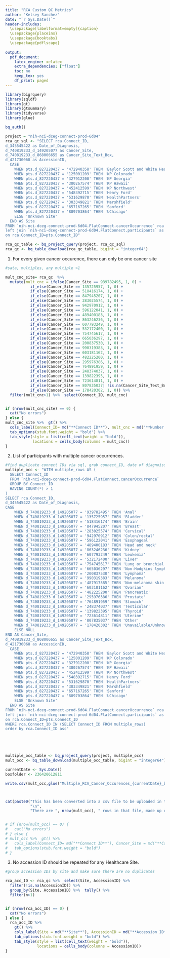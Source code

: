 ```yaml
---
title: "RCA Custom QC Metrics"
author: "Kelsey Sanchez"
date: "`r Sys.Date()`"
header-includes: 
  \usepackage[labelformat=empty]{caption} 
  \usepackage{placeins} 
  \usepackage{booktabs}
  \usepackage{pdflscape}
  
output:
  pdf_document:
    latex_engine: xelatex
    extra_dependencies: ["float"]
    toc: no
    keep_tex: yes
    df_print: paged
---
```


```r

library(bigrquery)
library(sqldf)
library(gt)
library(gtsummary)
library(tidyverse)
library(glue)

bq_auth()

```


```r

project = "nih-nci-dceg-connect-prod-6d04"
rca_qc_sql <- "SELECT rca.Connect_ID, 
d_345545422 as Date_of_Diagnosis,
d_740819233_d_149205077 as Cancer_Site,
d_740819233_d_868006655 as Cancer_Site_Text_Box,
d_421730068 as AccessionID,
  CASE 
    WHEN pts.d_827220437 = '472940358' THEN 'Baylor Scott and White Health'
    WHEN pts.d_827220437 = '125001209' THEN 'KP Colorado'
    WHEN pts.d_827220437 = '327912200' THEN 'KP Georgia'
    WHEN pts.d_827220437 = '300267574' THEN 'KP Hawaii'
    WHEN pts.d_827220437 = '452412599' THEN 'KP Northwest'
    WHEN pts.d_827220437 = '548392715' THEN 'Henry Ford'
    WHEN pts.d_827220437 = '531629870' THEN 'HealthPartners'
    WHEN pts.d_827220437 = '303349821' THEN 'Marshfield'
    WHEN pts.d_827220437 = '657167265' THEN 'Sanford'
    WHEN pts.d_827220437 = '809703864' THEN 'UChicago'
    ELSE 'Unknown Site'
  END AS Site
FROM `nih-nci-dceg-connect-prod-6d04.FlatConnect.cancerOccurrence` rca
left join `nih-nci-dceg-connect-prod-6d04.FlatConnect.participants` as pts
on rca.Connect_ID=pts.Connect_ID"

rca_qc_table <- bq_project_query(project, rca_qc_sql)
rca_qc <- bq_table_download(rca_qc_table, bigint = "integer64")

```



1. For every given cancer occurence, there can only be one cancer site
```r
#sata, multiples, any multiple >1

mult_cnc_site= rca_qc  %>%  
  mutate(mult_cnc = ifelse(Cancer_Site == 939782495, 1, 0) +
           if_else(Cancer_Site == 135725957, 1, 0) +
           if_else(Cancer_Site == 518416174, 1, 0) +
           if_else(Cancer_Site == 847945207, 1, 0) +
           if_else(Cancer_Site == 283025574, 1, 0) +
           if_else(Cancer_Site == 942970912, 1, 0) +
           if_else(Cancer_Site == 596122041, 1, 0) +
           if_else(Cancer_Site == 489400183, 1, 0) +
           if_else(Cancer_Site == 863246236, 1, 0) +
           if_else(Cancer_Site == 607793249, 1, 0) +
           if_else(Cancer_Site == 532172400, 1, 0) +
           if_else(Cancer_Site == 754745617, 1, 0) +
           if_else(Cancer_Site == 665036297, 1, 0) +
           if_else(Cancer_Site == 200837530, 1, 0) +
           if_else(Cancer_Site == 990319383, 1, 0) +
           if_else(Cancer_Site == 603181162, 1, 0) +
           if_else(Cancer_Site == 482225200, 1, 0) +
           if_else(Cancer_Site == 295976386, 1, 0) +
           if_else(Cancer_Site == 764891959, 1, 0) +
           if_else(Cancer_Site == 248374037, 1, 0) +
           if_else(Cancer_Site == 139822395, 1, 0) +
           if_else(Cancer_Site == 723614811, 1, 0) +
           if_else(Cancer_Site == 807835037| !is.na(Cancer_Site_Text_Box), 1, 0) +
           if_else(Cancer_Site == 178420302, 1, 0)) %>% 
  filter(mult_cnc>1) %>%  select(Connect_ID, mult_cnc)


if (nrow(mult_cnc_site) == 0) {
  cat("No errors")
} else {
mult_cnc_site %>%  gt() %>%  
  cols_label(Connect_ID= md("**Connect ID**"), mult_cnc = md("**Number of Cancer Occurences**")) %>% 
  tab_options(stub.font.weight = "bold") %>%
  tab_style(style = list(cell_text(weight = "bold")),
            locations = cells_body(columns = mult_cnc))
}

```

2. List of participants with multiple cancer occurrences.
```r
#find duplicate connect IDs via sql, grab connect_ID, date of diagnoiss, cancer site, accession ID, and site
multiple_occ <- "WITH multiple_rows AS (
  SELECT Connect_ID
  FROM `nih-nci-dceg-connect-prod-6d04.FlatConnect.cancerOccurrence`
  GROUP BY Connect_ID
  HAVING COUNT(*) > 1
)
SELECT rca.Connect_ID, 
d_345545422 as Date_of_Diagnosis,
CASE
    WHEN d_740819233_d_149205077 = '939782495' THEN 'Anal'
    WHEN d_740819233_d_149205077 = '135725957' THEN 'Bladder'
    WHEN d_740819233_d_149205077 = '518416174' THEN 'Brain'
    WHEN d_740819233_d_149205077 = '847945207' THEN 'Breast'
    WHEN d_740819233_d_149205077 = '283025574' THEN 'Cervical'
    WHEN d_740819233_d_149205077 = '942970912' THEN 'Colon/rectal'
    WHEN d_740819233_d_149205077 = '596122041' THEN 'Esophageal'
    WHEN d_740819233_d_149205077 = '489400183' THEN 'Head and neck'
    WHEN d_740819233_d_149205077 = '863246236' THEN 'Kidney'
    WHEN d_740819233_d_149205077 = '607793249' THEN 'Leukemia'
    WHEN d_740819233_d_149205077 = '532172400' THEN 'Liver'
    WHEN d_740819233_d_149205077 = '754745617' THEN 'Lung or bronchial'
    WHEN d_740819233_d_149205077 = '665036297' THEN 'Non-Hodgkins lymphoma'
    WHEN d_740819233_d_149205077 = '200837530' THEN 'Lymphoma'
    WHEN d_740819233_d_149205077 = '990319383' THEN 'Melanoma'
    WHEN d_740819233_d_149205077 = '487917585' THEN 'Non-melanoma skin'
    WHEN d_740819233_d_149205077 = '603181162' THEN 'Ovarian'
    WHEN d_740819233_d_149205077 = '482225200' THEN 'Pancreatic'
    WHEN d_740819233_d_149205077 = '295976386' THEN 'Prostate'
    WHEN d_740819233_d_149205077 = '764891959' THEN 'Stomach'
    WHEN d_740819233_d_149205077 = '248374037' THEN 'Testicular'
    WHEN d_740819233_d_149205077 = '139822395' THEN 'Thyroid'
    WHEN d_740819233_d_149205077 = '723614811' THEN 'Uterine'
    WHEN d_740819233_d_149205077 = '807835037' THEN 'Other'
    WHEN d_740819233_d_149205077 = '178420302' THEN 'Unavailable/Unknown'
    ELSE NULL
END AS Cancer_Site,
d_740819233_d_868006655 as Cancer_Site_Text_Box,
d_421730068 as AccessionID,
  CASE 
    WHEN pts.d_827220437 = '472940358' THEN 'Baylor Scott and White Health'
    WHEN pts.d_827220437 = '125001209' THEN 'KP Colorado'
    WHEN pts.d_827220437 = '327912200' THEN 'KP Georgia'
    WHEN pts.d_827220437 = '300267574' THEN 'KP Hawaii'
    WHEN pts.d_827220437 = '452412599' THEN 'KP Northwest'
    WHEN pts.d_827220437 = '548392715' THEN 'Henry Ford'
    WHEN pts.d_827220437 = '531629870' THEN 'HealthPartners'
    WHEN pts.d_827220437 = '303349821' THEN 'Marshfield'
    WHEN pts.d_827220437 = '657167265' THEN 'Sanford'
    WHEN pts.d_827220437 = '809703864' THEN 'UChicago'
    ELSE 'Unknown Site'
  END AS Site
FROM `nih-nci-dceg-connect-prod-6d04.FlatConnect.cancerOccurrence` rca
left join `nih-nci-dceg-connect-prod-6d04.FlatConnect.participants` as pts
on rca.Connect_ID=pts.Connect_ID
WHERE rca.Connect_ID IN (SELECT Connect_ID FROM multiple_rows)
order by rca.Connect_ID asc"





multiple_occ_table <- bq_project_query(project, multiple_occ)
mult_occ <- bq_table_download(multiple_occ_table, bigint = "integer64")

currentDate <- Sys.Date()
boxfolder <- 236420612811

write.csv(mult_occ,glue("Multiple_RCA_Cancer_Occurences_{currentDate}_boxfolder_{boxfolder}.csv"),row.names = F,na="")



cat(paste0("This has been converted into a csv file to be uploaded in the same Box folder a this report.",
           "\n",
           "There are ", nrow(mult_occ), " rows in that file, made up of ", length(unique(mult_occ$Connect_ID)), " individual Connect IDs."))


# if (nrow(mult_occ) == 0) {
#   cat("No errors")
# } else {
# mult_occ %>%  gt() %>%  
#   cols_label(Connect_ID= md("**Connect ID**"), Cancer_Site = md("**Cancer Site**"), Cancer_Site_Text_Box = md("**Cancer Site text Box**"), AccessionID = md("**Accession ID**"), Site = md("**Site**")) %>% 
#   tab_options(stub.font.weight = "bold") 
# }

```


3. No accession ID should be repeated for any Healthcare Site.
\FloatBarrier
```r
#group accession IDs by site and make sure there are no duplicates

rca_acc_ID <- rca_qc %>%  select(Site, AccessionID) %>% 
  filter(!is.na(AccessionID)) %>% 
  group_by(Site, AccessionID) %>%  tally() %>% 
  filter(n>1)


if (nrow(rca_acc_ID) == 0) {
  cat("No errors")
} else {
  rca_acc_ID %>% 
    gt() %>%
    cols_label(Site = md("**Site**"), AccessionID = md("**Accession ID**"), n = md("**N**")) %>%
    tab_options(stub.font.weight = "bold") %>%
    tab_style(style = list(cell_text(weight = "bold")),
              locations = cells_body(columns = AccessionID))
}


```

